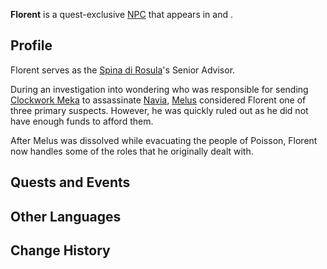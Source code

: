 {{Meta
<!-- Remove this template after adding the missing info -->
|missing_NPC_profile  = yes
}}
{{Character Infobox
|type             = Quest NPC
|image            = NPC Florent.png
|realname         = <!-- Optional, if different from in-game name -->
|deceased         = <!-- Past (for deceased prior to events of the game) or free response -->
|region           = Fontaine
|location         = Fontaine
|affiliation      = Spina di Rosula
|title            = 

|ancestry         = <!-- Clan/family -->
|father           = 
|mother           = 
|spouse           = 
|sibling          = 
|child            = 
|relative         = 

|voiceEN          = 
|voiceCN          = 
|voiceJP          = 
|voiceKR          = 
|dialoguereward   = 
}}
'''Florent''' is a quest-exclusive [[NPC]] that appears in {{Quest|The Truth, Lost With the Rain}} and {{Quest|Braving the Tides Together}}.
<!--
==Location==
{{subst:#tag:gallery|
NPC Location {{subst:#titleparts:{{subst:PAGENAME}}}}.png{{subst:!}}{{subst:#titleparts:{{subst:PAGENAME}}}}'s location
NPC Location {{subst:#titleparts:{{subst:PAGENAME}}}} Context.png{{subst:!}}Additional context
}}
-->
==Profile==
Florent serves as the [[Spina di Rosula]]'s Senior Advisor.

During an investigation into wondering who was responsible for sending [[Clockwork Meka]] to assassinate [[Navia]], [[Melus]] considered Florent one of three primary suspects. However, he was quickly ruled out as he did not have enough funds to afford them.

After Melus was dissolved while evacuating the people of Poisson, Florent now handles some of the roles that he originally dealt with.

<!--
===Appearance===
Keep appearance section short and concise. Limit to 2 paragraphs with 3-4 sentences each.
''(To be added.)''
-->
==Quests and Events==
{{Quests and Events}}
<!--
==Idle Quotes==
{{Dialogue Start}}
: {{DIcon|Idle}} {{Tx}}
:: {{A|VO {{subst:PAGENAME}} 01.ogg}} "{{Tx}}"
{{Dialogue End}}

==Dialogue==
{{Dialogue Start}}
:'''{{subst:PAGENAME}}:''' 
:{{DIcon}}
{{Dialogue End}}
--><!--
==Event Dialogue==
===Event Name===
{{Dialogue Start}}
:'''{{subst:PAGENAME}}:'''
{{Dialogue End}}
-->
==Other Languages==
{{Other Languages|default_hidden=1
|en      = Florent
|zhs     = 弗洛朗
|zhs_rm  = Fúluòlǎng
|zht     = 弗洛朗
|zht_rm  = Fúluòlǎng
|ja      = フローレント
|ja_rm   = Furoorento
|ko      = 플로랑
|es      = Florent
|fr      = Florent
|ru      = Флоран
|th      = Florent
|vi      = Florent
|de      = Florent
|id      = Florent
|pt      = Florent
|tr      = Florent
|it      = Florent
}}

==Change History==
{{Change History|4.0}}
<!--
==References==
{{Reflist}}-->